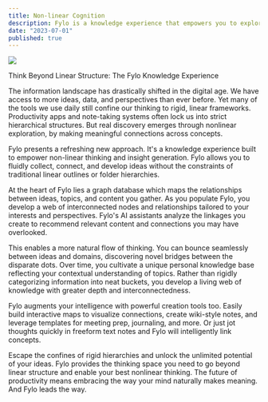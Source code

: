 ```yaml
---
title: Non-linear Cognition
description: Fylo is a knowledge experience that empowers you to explore ideas and information in a way that mimics the way your brain naturally works. It's non-linear, dynamic, and designed to help you make connections between ideas and discover new insights. Leave the linear, restrictive structures of traditional productivity tools behind, and let your ideas flow freely with Fylo.
date: "2023-07-01"
published: true
---
```



[![](https://unkey.dev/images/landing/app.png)](https://planetfall.io)

Think Beyond Linear Structure: The Fylo Knowledge Experience

The information landscape has drastically shifted in the digital age. We have access to more ideas, data, and perspectives than ever before. Yet many of the tools we use daily still confine our thinking to rigid, linear frameworks. Productivity apps and note-taking systems often lock us into strict hierarchical structures. But real discovery emerges through nonlinear exploration, by making meaningful connections across concepts.

Fylo presents a refreshing new approach. It's a knowledge experience built to empower non-linear thinking and insight generation. Fylo allows you to fluidly collect, connect, and develop ideas without the constraints of traditional linear outlines or folder hierarchies.

At the heart of Fylo lies a graph database which maps the relationships between ideas, topics, and content you gather. As you populate Fylo, you develop a web of interconnected nodes and relationships tailored to your interests and perspectives. Fylo's AI assistants analyze the linkages you create to recommend relevant content and connections you may have overlooked.

This enables a more natural flow of thinking. You can bounce seamlessly between ideas and domains, discovering novel bridges between the disparate dots. Over time, you cultivate a unique personal knowledge base reflecting your contextual understanding of topics. Rather than rigidly categorizing information into neat buckets, you develop a living web of knowledge with greater depth and interconnectedness.

Fylo augments your intelligence with powerful creation tools too. Easily build interactive maps to visualize connections, create wiki-style notes, and leverage templates for meeting prep, journaling, and more. Or just jot thoughts quickly in freeform text notes and Fylo will intelligently link concepts.

Escape the confines of rigid hierarchies and unlock the unlimited potential of your ideas. Fylo provides the thinking space you need to go beyond linear structure and enable your best nonlinear thinking. The future of productivity means embracing the way your mind naturally makes meaning. And Fylo leads the way.